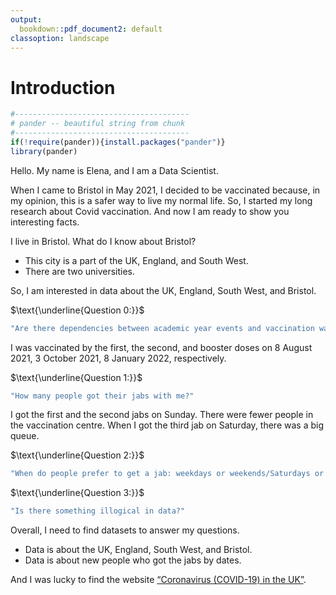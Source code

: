 ```yaml
---
output:
  bookdown::pdf_document2: default
classoption: landscape
---
```

# Introduction

```r
#---------------------------------------
# pander -- beautiful string from chunk
#---------------------------------------
if(!require(pander)){install.packages("pander")}
library(pander)
```

Hello. My name is Elena, and I am a Data Scientist. 

When I came to Bristol in May 2021, I decided to be vaccinated because, in my opinion, this is a safer way to live my normal life. So, I started my long research about Covid vaccination. And now I am ready to show you interesting facts.

I live in Bristol. What do I know about Bristol? 

* This city is a part of the UK, England, and South West. 
* There are two universities.

So, I am interested in data about the UK, England, South West, and Bristol. 

$\text{\underline{Question 0:}}$
```r
"Are there dependencies between academic year events and vaccination waves? Does the vaccination depend on holidays?"
```

I was vaccinated by the first, the second, and booster doses on 8 August 2021, 3 October 2021, 8 January 2022, respectively.

$\text{\underline{Question 1:}}$
```r
"How many people got their jabs with me?"
```

I got the first and the second jabs on Sunday. There were fewer people in the vaccination centre. When I got the third jab on Saturday, there was a big queue. 

$\text{\underline{Question 2:}}$
```r
"When do people prefer to get a jab: weekdays or weekends/Saturdays or Sundays?"
```

$\text{\underline{Question 3:}}$
```r
"Is there something illogical in data?"
```

Overall, I need to find datasets to answer my questions.

* Data is about the UK, England, South West, and Bristol.
* Data is about new people who got the jabs by dates.

And I was lucky to find the website ["Coronavirus (COVID-19) in the UK" ](https://coronavirus.data.gov.uk).
